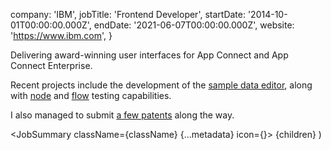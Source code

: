 
  company: 'IBM',
  jobTitle: 'Frontend Developer',
  startDate: '2014-10-01T00:00:00.000Z',
  endDate: '2021-06-07T00:00:00.000Z',
  website: 'https://www.ibm.com',
}

Delivering award-winning user interfaces for App Connect and App Connect Enterprise.

Recent projects include the development of the [sample data editor](https://community.ibm.com/community/user/integration/viewdocument/test-your-mappings-and-transformati?CommunityKey=77544459-9fda-40da-ae0b-fc8c76f0ce18&tab=librarydocuments), along with [node](https://community.ibm.com/community/user/integration/viewdocument/rapidly-develop-your-flows-with-the?CommunityKey=77544459-9fda-40da-ae0b-fc8c76f0ce18&tab=librarydocuments&LibraryFolderKey=6d429545-f6c6-4418-adae-8aafaaf2c081&DefaultView=folder) and [flow](https://community.ibm.com/community/user/integration/blogs/sarah-hewitt1/2020/08/18/gain-confidence-in-your-flows-while-authoring) testing capabilities.

I also managed to submit [a few patents](https://patents.google.com/?q=ibm&inventor=ashley+harrison&oq=ashley+harrison+ibm) along the way.

  <JobSummary className={className} {...metadata} icon={<Ibm />}>
    {children}
  </JobSummary>
)
